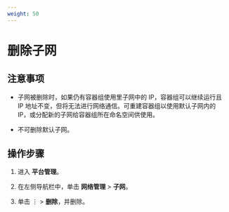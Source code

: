 ```yaml
---
weight: 50
---
```


# 删除子网


## 注意事项

* 子网被删除时，如果仍有容器组使用里子网中的 IP，容器组可以继续运行且 IP 地址不变，但将无法进行网络通信。可重建容器组以使用默认子网内的 IP，或分配新的子网给容器组所在命名空间供使用。

* 不可删除默认子网。



## 操作步骤

1. 进入 **平台管理**。

1. 在左侧导航栏中，单击 **网络管理** > **子网**。
    
2. 单击 ⋮ > **删除**，并删除。



